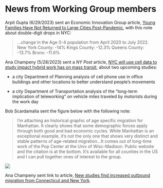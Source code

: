 # News from Working Group members

Arpit Gupta (6/29/2023) sent an Economic Innovation Group article, [Young Families Have Not Returned to Large Cities Post-Pandemic](https://eig.org/2023-family-exodus/), with this note about double-digit drops in NYC:

> ...change in the Age 0-4 population from April 2020 to July 2022.
New York County: -14%
Kings County: -12.3%
Queens County: -13.7%
Bronx: -11.6%


Ana Champeny (5/28/2023) sent a *NY Post* article, [NYC will use cell data to study impact hybrid work has on mass transit](https://nypost.com/2023/05/28/nyc-planners-weigh-impact-on-hybrid-work-on-transit-economy/), about two upcoming studies:

-   a city Department of Planning analysis of cell phone use in office buildings and other locations to better understand people’s movements

-   a city Department of Transportation analysis of the “long-term implication of teleworking” on vehicle miles traveled by motorists during the work day


Bob Scardamalia sent the figure below with the following note:

> I'm attaching an historical graphic of age specific migration for Manhattan. It clearly shows that some demographic forces apply through both good and bad economic cycles. While Manhattan is an exceptional example, it's not the only one that shows very distinct and stable patterns of age-related migration...It comes out of long-time work of the Pop Center at the Univ of Wisc-Madison. Public website and the citation is at the bottom. It's available for all counties in the US and I can pull together ones of interest to the group.

![](images/Manhattan_Net Migration_Age.jpg)

Ana Champeny sent link to article, [New studies find increased outbound migration from Connecticut and New York](https://westfaironline.com/real-estate/new-studies-find-increased-outbound-migration-from-connecticut-and-new-york/).


